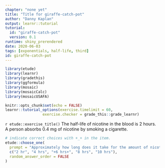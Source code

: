 ```yaml
---
chapter: "none yet"
title: "Title for giraffe-catch-pot"
author: "Danny Kaplan"
output: learnr::tutorial
tutorial:
  id: "giraffe-catch-pot"
  version: 0.1
runtime: shiny_prerendered
date: 2020-06-03 
tags: [exponentials, half-life, third]
id: giraffe-catch-pot
---
```


```r
library(etude)
library(learnr)
library(gradethis)
library(ggformula)
library(mosaic)
library(mosaicCalc)
library(mosaicUSAFA)

knitr::opts_chunk$set(echo = FALSE)
learnr::tutorial_options(exercise.timelimit = 60, 
                 exercise.checker = grade_this::grade_learnr)
```


`r etude::exercise_title()` The half-life of nicotine in the blood is 2 hours. A person absorbs 0.4 mg of nicotine by smoking a cigarette. 

```r
# indicate correct choices with +_+ in the item.
etude::choose_one(
  prompt = "Approximately how long does it take for the amount of nicotine in the blood to be reduced to 0.04 mg?",
  c("2 hr", "4 hrs", "+6 hrs+", "8 hrs", "10 hrs"),
  random_answer_order = FALSE
)
```

